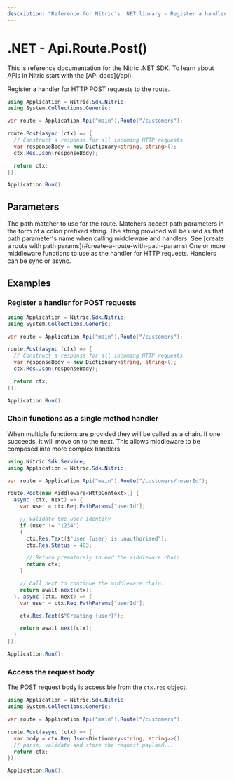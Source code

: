 ```yaml
---
description: "Reference for Nitric's .NET library - Register a handler for HTTP POST requests to the route."
---
```


# .NET - Api.Route.Post()

<Note>
  This is reference documentation for the Nitric .NET SDK. To learn about APIs
  in Nitric start with the [API docs](/api).
</Note>

Register a handler for HTTP POST requests to the route.

```csharp
using Application = Nitric.Sdk.Nitric;
using System.Collections.Generic;

var route = Application.Api("main").Route("/customers");

route.Post(async (ctx) => {
  // Construct a response for all incoming HTTP requests
  var responseBody = new Dictionary<string, string>();
  ctx.Res.Json(responseBody);

  return ctx;
});

Application.Run();
```

## Parameters

<Properties>
  <Property name="match" type="string" required>
    The path matcher to use for the route. Matchers accept path parameters in
    the form of a colon prefixed string. The string provided will be used as
    that path parameter's name when calling middleware and handlers. See [create
    a route with path params](#create-a-route-with-path-params)
  </Property>
  <Property
    name="...middleware"
    type="Middleware&lt;HttpContext&gt; or Func&lt;HttpContext, HttpContext&gt;"
    required
  >
    One or more middleware functions to use as the handler for HTTP requests.
    Handlers can be sync or async.
  </Property>
</Properties>

## Examples

### Register a handler for POST requests

```csharp
using Application = Nitric.Sdk.Nitric;
using System.Collections.Generic;

var route = Application.Api("main").Route("/customers");

route.Post(async (ctx) => {
  // Construct a response for all incoming HTTP requests
  var responseBody = new Dictionary<string, string>();
  ctx.Res.Json(responseBody);

  return ctx;
});

Application.Run();
```

### Chain functions as a single method handler

When multiple functions are provided they will be called as a chain. If one succeeds, it will move on to the next. This allows middleware to be composed into more complex handlers.

```csharp
using Nitric.Sdk.Service;
using Application = Nitric.Sdk.Nitric;

var route = Application.Api("main").Route("/customers/:userId");

route.Post(new Middleware<HttpContext>[] {
  async (ctx, next) => {
    var user = ctx.Req.PathParams["userId"];

    // Validate the user identity
    if (user != "1234")
    {
      ctx.Res.Text($"User {user} is unauthorised");
      ctx.Res.Status = 403;

      // Return prematurely to end the middleware chain.
      return ctx;
    }

    // Call next to continue the middleware chain.
    return await next(ctx);
  }, async (ctx, next) => {
    var user = ctx.Req.PathParams["userId"];

    ctx.Res.Text($"Creating {user}");

    return await next(ctx);
  }
});

Application.Run();
```

### Access the request body

The POST request body is accessible from the `ctx.req` object.

```csharp
using Application = Nitric.Sdk.Nitric;
using System.Collections.Generic;

var route = Application.Api("main").Route("/customers");

route.Post(async (ctx) => {
  var body = ctx.Req.Json<Dictionary<string, string>>();
  // parse, validate and store the request payload...
  return ctx;
});

Application.Run();
```
